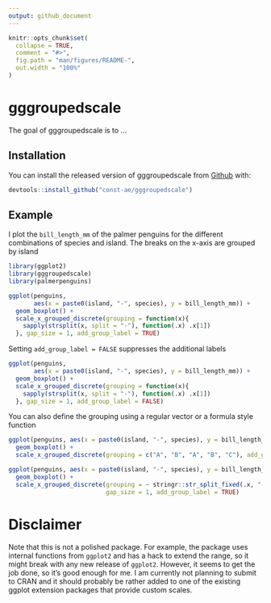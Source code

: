 ```yaml
---
output: github_document
---
```


<!-- README.md is generated from README.Rmd. Please edit that file -->

```r
knitr::opts_chunk$set(
  collapse = TRUE,
  comment = "#>",
  fig.path = "man/figures/README-",
  out.width = "100%"
)
```

# gggroupedscale

<!-- badges: start -->
<!-- badges: end -->

The goal of gggroupedscale is to ...

## Installation

You can install the released version of gggroupedscale from [Github](https:://github.com/const-ae/gggroupedscale) with:

``` r
devtools::install_github("const-ae/gggroupedscale")
```

## Example

I plot the `bill_length_mm` of the palmer penguins for the different combinations of species and island. The breaks on the x-axis are grouped by island

```r
library(ggplot2)
library(gggroupedscale)
library(palmerpenguins)

ggplot(penguins, 
       aes(x = paste0(island, "-", species), y = bill_length_mm)) +
  geom_boxplot() +
  scale_x_grouped_discrete(grouping = function(x){
    sapply(strsplit(x, split = "-"), function(.x) .x[1])
  }, gap_size = 1, add_group_label = TRUE)

```

Setting `add_group_label = FALSE` suppresses the additional labels

```r
ggplot(penguins, 
       aes(x = paste0(island, "-", species), y = bill_length_mm)) +
  geom_boxplot() +
  scale_x_grouped_discrete(grouping = function(x){
    sapply(strsplit(x, split = "-"), function(.x) .x[1])
  }, gap_size = 1, add_group_label = FALSE)

```



You can also define the grouping using a regular vector or a formula style function

```r
ggplot(penguins, aes(x = paste0(island, "-", species), y = bill_length_mm)) +
  geom_boxplot() +
  scale_x_grouped_discrete(grouping = c("A", "B", "A", "B", "C"), add_group_label = TRUE)

ggplot(penguins, aes(x = paste0(island, "-", species), y = bill_length_mm)) +
  geom_boxplot() +
  scale_x_grouped_discrete(grouping = ~ stringr::str_split_fixed(.x, "-", n=2)[,2], 
                           gap_size = 1, add_group_label = TRUE)
```


# Disclaimer

Note that this is not a polished package. For example, the package uses internal functions from `ggplot2` and has a hack to extend the range, so it might break with any new release of `ggplot2`. However, it seems to get the job done, so it's good enough for me. I am currently not planning to submit to CRAN and it should probably be rather added to one of the existing ggplot extension packages that provide custom scales.

